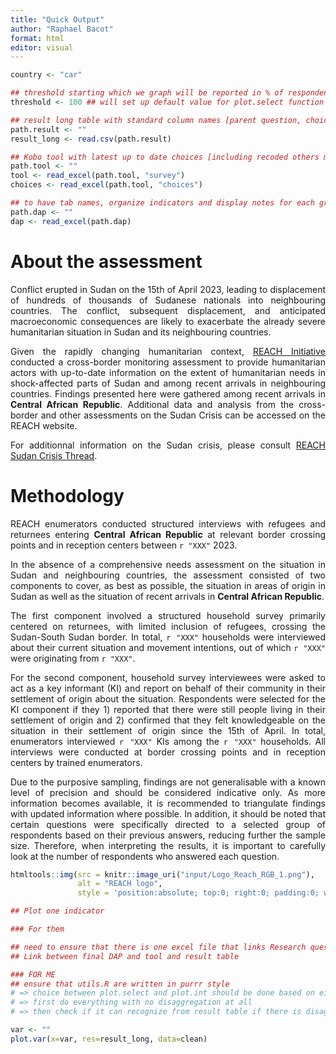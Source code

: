 ```yaml
---
title: "Quick Output"
author: "Raphael Bacot"
format: html
editor: visual
---
```


```r

country <- "car"

## threshold starting which we graph will be reported in % of respondents instead of # respondents for select one/multiple questions:
threshold <- 100 ## will set up default value for plot.select function in utils.R

## result long table with standard column names [parent question, choice, question type, label, estimate, type of function used, ...]
path.result <- ""
result_long <- read.csv(path.result)

## Kobo tool with latest up to date choices [including recoded others matching result table]
path.tool <- ""
tool <- read_excel(path.tool, "survey")
choices <- read_excel(path.tool, "choices")

## to have tab names, organize indicators and display notes for each graph + link with tool
path.dap <- ""
dap <- read_excel(path.dap)


```

# About the assessment

<div style="text-align: justify;">

Conflict erupted in Sudan on the 15th of April 2023, leading to displacement of hundreds of thousands of Sudanese nationals into neighbouring countries. The conflict, subsequent displacement, and anticipated macroeconomic consequences are likely to exacerbate the already severe humanitarian situation in Sudan and its neighbouring countries.

Given the rapidly changing humanitarian context, [REACH Initiative](https://www.reach-initiative.org/) conducted a cross-border monitoring assessment to provide humanitarian actors with up-to-date information on the extent of humanitarian needs in shock-affected parts of Sudan and among recent arrivals in neighbouring countries. Findings presented here were gathered among recent arrivals in **Central African Republic**. Additional data and analysis from the cross-border and other assessments on the Sudan Crisis can be accessed on the REACH website.

For additionnal information on the Sudan crisis, please consult [REACH Sudan Crisis Thread](https://www.impact-initiatives.org/what-we-do/news/sudan-crisis-thread/).

# Methodology

REACH enumerators conducted structured interviews with refugees and returnees entering **Central African Republic** at relevant border crossing points and in reception centers between `r "XXX"` 2023.

In the absence of a comprehensive needs assessment on the situation in Sudan and neighbouring countries, the assessment consisted of two components to cover, as best as possible, the situation in areas of origin in Sudan as well as the situation of recent arrivals in **Central African Republic**.

The first component involved a structured household survey primarily centered on returnees, with limited inclusion of refugees, crossing the Sudan-South Sudan border. In total, `r "XXX"` households were interviewed about their current situation and movement intentions, out of which `r "XXX"` were originating from `r "XXX"`.

For the second component, household survey interviewees were asked to act as a key informant (KI) and report on behalf of their community in their settlement of origin about the situation. Respondents were selected for the KI component if they 1) reported that there were still people living in their settlement of origin and 2) confirmed that they felt knowledgeable on the situation in their settlement of origin since the 15th of April. In total, enumerators interviewed `r "XXX"` KIs among the `r "XXX"` households. All interviews were conducted at border crossing points and in reception centers by trained enumerators.

Due to the purposive sampling, findings are not generalisable with a known level of precision and should be considered indicative only. As more information becomes available, it is recommended to triangulate findings with updated information where possible. In addition, it should be noted that certain questions were specifically directed to a selected group of respondents based on their previous answers, reducing further the sample size. Therefore, when interpreting the results, it is important to
carefully look at the number of respondents who answered each question.

</div>

```r
htmltools::img(src = knitr::image_uri("input/Logo_Reach_RGB_1.png"), 
               alt = "REACH logo",
               style = 'position:absolute; top:0; right:0; padding:0; width:250px')
```



```r
## Plot one indicator

### For them

## need to ensure that there is one excel file that links Research question, data collection method, indicator label, indicator variable name + any note that should appear next to the graph for each indicator (for limitation, etc...)
## Link between final DAP and tool and result table

### FOR ME
## ensure that utils.R are written in purrr style
# => choice between plot.select and plot.int should be done based on either input vector OR recognizing type of variable
# => first do everything with no disaggregation at all
# => then check if it can recognize from result table if there is disaggregation levels to use with predefined names of columns for disaggregation

var <- ""
plot.var(x=var, res=result_long, data=clean)
```










